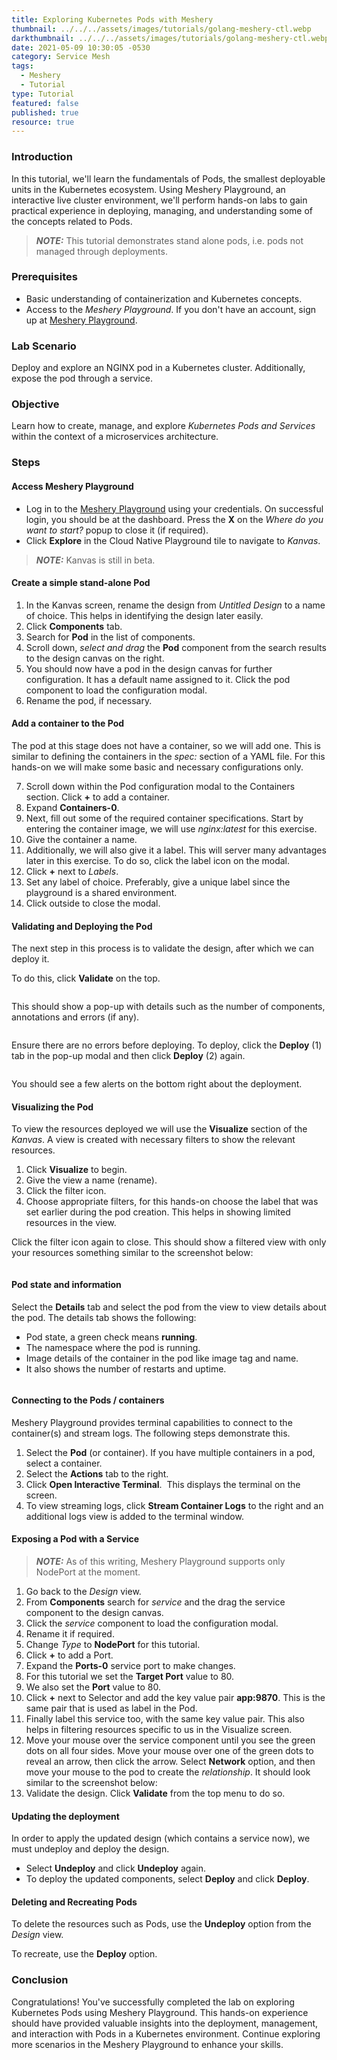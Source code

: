 ```yaml
---
title: Exploring Kubernetes Pods with Meshery
thumbnail: ../../../assets/images/tutorials/golang-meshery-ctl.webp
darkthumbnail: ../../../assets/images/tutorials/golang-meshery-ctl.webp
date: 2021-05-09 10:30:05 -0530
category: Service Mesh
tags:
  - Meshery
  - Tutorial
type: Tutorial
featured: false
published: true
resource: true
---
```



### Introduction

In this tutorial, we'll learn the fundamentals of Pods, the smallest deployable units in the Kubernetes ecosystem. Using Meshery Playground, an interactive live cluster environment, we'll perform hands-on labs to gain practical experience in deploying, managing, and understanding some of the concepts related to Pods.

> **_NOTE:_** This tutorial demonstrates stand alone pods, i.e. pods not managed through deployments.

### Prerequisites

- Basic understanding of containerization and Kubernetes concepts.
- Access to the _Meshery Playground_. If you don't have an account, sign up at [Meshery Playground](https://play.meshery.io/).

### Lab Scenario

Deploy and explore an NGINX pod in a Kubernetes cluster. Additionally, expose the pod through a service.

### Objective

Learn how to create, manage, and explore _Kubernetes Pods and Services_ within the context of a microservices architecture.

### Steps

#### Access Meshery Playground

- Log in to the [Meshery Playground](https://play.meshery.io) using your credentials. On successful login, you should be at the dashboard. Press the **X** on the _Where do you want to start?_ popup to close it (if required).
- Click **Explore** in the Cloud Native Playground tile to navigate to _Kanvas_.

> **_NOTE:_** Kanvas is still in beta.

#### Create a simple stand-alone Pod

1. In the Kanvas screen, rename the design from _Untitled Design_ to a name of choice. This helps in identifying the design later easily.
2. Click **Components** tab.
3. Search for **Pod** in the list of components.
   <img src={image1} alt="" />
4. Scroll down, _select and drag_ the **Pod** component from the search results to the design canvas on the right.
   <img src={image2} alt="" />
5. You should now have a pod in the design canvas for further configuration. It has a default name assigned to it.
   Click the pod component to load the configuration modal.
6. Rename the pod, if necessary.
   <img src={image3} alt="" />

#### Add a container to the Pod

The pod at this stage does not have a container, so we will add one. This is similar to defining the containers in the _spec:_ section of a YAML file. For this hands-on we will make some basic and necessary configurations only.

7. Scroll down within the Pod configuration modal to the Containers section. Click **+** to add a container.
   <img src={image4} alt="" />
8. Expand **Containers-0**.
   <img src={image5} alt="" />
9. Next, fill out some of the required container specifications. Start by entering the container image, we will use _nginx:latest_ for this exercise.
10. Give the container a name.
    <img src={image6} alt="" />
11. Additionally, we will also give it a label. This will server many advantages later in this exercise. To do so, click the label icon on the modal.
12. Click **+** next to _Labels_.
13. Set any label of choice. Preferably, give a unique label since the playground is a shared environment.
    <img src={image7} alt="" />
14. Click outside to close the modal.

#### Validating and Deploying the Pod

The next step in this process is to validate the design, after which we can deploy it.

To do this, click **Validate** on the top.

<img src={image8} alt="" />

This should show a pop-up with details such as the number of components, annotations and errors (if any).

<img src={image9} alt="" />

Ensure there are no errors before deploying. To deploy, click the **Deploy** (1) tab in the pop-up modal and then click **Deploy** (2) again.

<img src={image10} alt="" />

You should see a few alerts on the bottom right about the deployment.

#### Visualizing the Pod

To view the resources deployed we will use the **Visualize** section of the _Kanvas_. A view is created with necessary filters to show the relevant resources.

1.  Click **Visualize** to begin.
2.  Give the view a name (rename).
3.  Click the filter icon.
4.  Choose appropriate filters, for this hands-on choose the label that was set earlier during the pod creation. This helps in showing limited resources in the view.
    <img src={image11} alt="" />

Click the filter icon again to close. This should show a filtered view with only your resources something similar to the screenshot below:

<img src={image12} alt="" />

#### Pod state and information

Select the **Details** tab and select the pod from the view to view details about the pod.
The details tab shows the following:

- Pod state, a green check means **running**.
- The namespace where the pod is running.
- Image details of the container in the pod like image tag and name.
- It also shows the number of restarts and uptime.

<img src={image13} alt="" />

#### Connecting to the Pods / containers

Meshery Playground provides terminal capabilities to connect to the container(s) and stream logs. The following steps demonstrate this.

1.  Select the **Pod** (or container). If you have multiple containers in a pod, select a container.
2.  Select the **Actions** tab to the right.
3.  Click **Open Interactive Terminal**.
    <img src={image14} alt="" />
    This displays the terminal on the screen.
    <img src={image15} alt="" />
4.  To view streaming logs, click **Stream Container Logs** to the right and an additional logs view is added to the terminal window.
    <img src={image16} alt="" />

#### Exposing a Pod with a Service

> **_NOTE:_** As of this writing, Meshery Playground supports only NodePort at the moment.

1.  Go back to the _Design_ view.
2.  From **Components** search for _service_ and the drag the service component to the design canvas.
3.  Click the _service_ component to load the configuration modal.
    <img src={image17} alt="" />
4.  Rename it if required.
5.  Change _Type_ to **NodePort** for this tutorial.
    <img src={image18} alt="" />
6.  Click **+** to add a Port.
7.  Expand the **Ports-0** service port to make changes.
    <img src={image19} alt="" />
8.  For this tutorial we set the **Target Port** value to 80.
9.  We also set the **Port** value to 80.
    <img src={image20} alt="" />
10. Click **+** next to Selector and add the key value pair **app:9870**. This is the same pair that is used as label in the Pod.
    <img src={image21} alt="" />
11. Finally label this service too, with the same key value pair. This also helps in filtering resources specific to us in the Visualize screen.
    <img src={image22} alt="" />
12. Move your mouse over the service component until you see the green dots on all four sides. Move your mouse over one of the green dots to reveal an arrow, then click the arrow. Select **Network** option, and then move your mouse to the pod to create the _relationship_. It should look similar to the screenshot below:
    <img src={image23} alt="" />
13. Validate the design. Click **Validate** from the top menu to do so.

#### Updating the deployment

In order to apply the updated design (which contains a service now), we must undeploy and deploy the design.

- Select **Undeploy** and click **Undeploy** again.
- To deploy the updated components, select **Deploy** and click **Deploy**.

#### Deleting and Recreating Pods

To delete the resources such as Pods, use the **Undeploy** option from the _Design_ view.

To recreate, use the **Deploy** option.

### Conclusion

Congratulations! You've successfully completed the lab on exploring Kubernetes Pods using Meshery Playground. This hands-on experience should have provided valuable insights into the deployment, management, and interaction with Pods in a Kubernetes environment. Continue exploring more scenarios in the Meshery Playground to enhance your skills.
